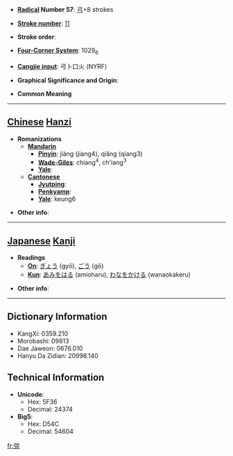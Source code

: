 * '''[[Wiktionary:Chinese radical index| Radical]] Number 57''': [[Wiktionary:Chinese radical index 弓|弓]]+8 strokes

* '''[[Wiktionary:Chinese total strokes index|Stroke number]]''': [[Wiktionary:Chinese total strokes index 11|11]]

* '''Stroke order''': 

* '''[[Wiktionary:Chinese four corner index|Four-Corner System]]''': 1029<sub>6</sub>

* '''[[Wiktionary:Chinese Cangjie index|Cangjie input]]''': 弓卜口火 (NYRF)

* '''Graphical Significance and Origin''': 

* '''Common Meaning'''

----

== [[Chinese]] [[Hanzi]] ==

* '''Romanizations'''
** '''[[Mandarin]]'''
*** '''[[Pinyin]]''': jiàng (jiang4), qiǎng (qiang3)
*** '''[[Wade-Giles]]''': chiang<sup>4</sup>, ch'iang<sup>3</sup>
*** '''[[Yale]]''': 
** '''[[Cantonese]]'''
*** '''[[Jyutping]]''':
*** '''[[Penkyamp]]''': 
*** '''[[Yale]]''': keung6

* '''Other info''': 

----

== [[Japanese]] [[Kanji]] ==

* '''Readings'''
** '''[[On]]''': [[ぎょう]] (gyō), [[ごう]] (gō)
** '''[[Kun]]''': [[あみをはる]] (amioharu), [[わなをかける]] (wanaokakeru)

* '''Other info''':  

----

== Dictionary Information ==

* KangXi: 0359.210
* Morobashi: 09813
* Dae Jaweon: 0676.010
* Hanyu Da Zidian: 20998.140

== Technical Information ==

* '''Unicode''':
** Hex: 5F36
** Decimal: 24374
* '''Big5''':
** Hex: D54C
** Decimal: 54604

[[fr:弶]]